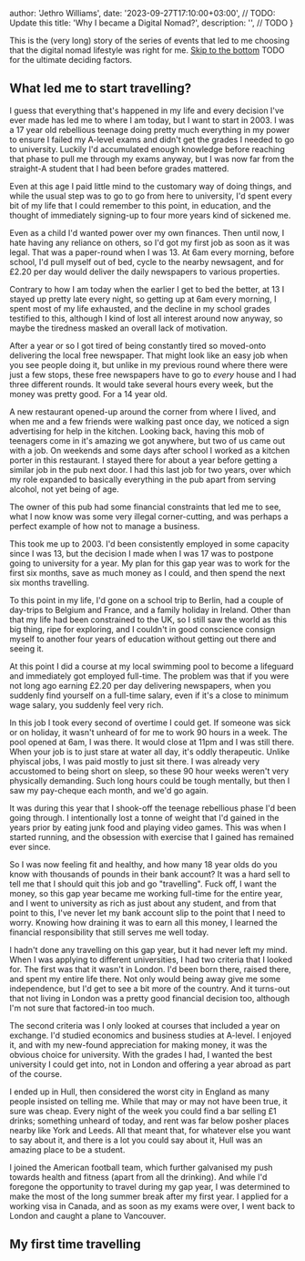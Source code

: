 
  author: 'Jethro Williams',
  date: '2023-09-27T17:10:00+03:00', // TODO: Update this
  title: 'Why I became a Digital Nomad?',
  description: '', // TODO
}


This is the (very long) story of the series of events that led to me choosing that the digital nomad lifestyle was right for me. [Skip to the bottom](#) TODO for the ultimate deciding factors.

## What led me to start travelling?

I guess that everything that's happened in my life and every decision I've ever made has led me to where I am today, but I want to start in 2003. I was a 17 year old rebellious teenage doing pretty much everything in my power to ensure I failed my A-level exams and didn't get the grades I needed to go to university. Luckily I'd accumulated enough knowledge before reaching that phase to pull me through my exams anyway, but I was now far from the straight-A student that I had been before grades mattered.

Even at this age I paid little mind to the customary way of doing things, and while the usual step was to go to go from here to university, I'd spent every bit of my life that I could remember to this point, in education, and the thought of immediately signing-up to four more years kind of sickened me.

Even as a child I'd wanted power over my own finances. Then until now, I hate having any reliance on others, so I'd got my first job as soon as it was legal. That was a paper-round when I was 13. At 6am every morning, before school, I'd pull myself out of bed, cycle to the nearby newsagent, and for £2.20 per day would deliver the daily newspapers to various properties.

Contrary to how I am today when the earlier I get to bed the better, at 13 I stayed up pretty late every night, so getting up at 6am every morning, I spent most of my life exhausted, and the decline in my school grades testified to this, although I kind of lost all interest around now anyway, so maybe the tiredness masked an overall lack of motivation.

After a year or so I got tired of being constantly tired so moved-onto delivering the local free newspaper. That might look like an easy job when you see people doing it, but unlike in my previous round where there were just a few stops, these free newspapers have to go to _every_ house and I had three different rounds. It would take several hours every week, but the money was pretty good. For a 14 year old.

A new restaurant opened-up around the corner from where I lived, and when me and a few friends were walking past once day, we noticed a sign advertising for help in the kitchen. Looking back, having this mob of teenagers come in it's amazing we got anywhere, but two of us came out with a job. On weekends and some days after school I worked as a kitchen porter in this restaurant. I stayed there for about a year before getting a similar job in the pub next door. I had this last job for two years, over which my role expanded to basically everything in the pub apart from serving alcohol, not yet being of age.

The owner of this pub had some financial constraints that led me to see, what I now know was some very illegal corner-cutting, and was perhaps a perfect example of how not to manage a business.

This took me up to 2003. I'd been consistently employed in some capacity since I was 13, but the decision I made when I was 17 was to postpone going to university for a year. My plan for this gap year was to work for the first six months, save as much money as I could, and then spend the next six months travelling.

To this point in my life, I'd gone on a school trip to Berlin, had a couple of day-trips to Belgium and France, and a family holiday in Ireland. Other than that my life had been constrained to the UK, so I still saw the world as this big thing, ripe for exploring, and I couldn't in good conscience consign myself to another four years of education without getting out there and seeing it.

At this point I did a course at my local swimming pool to become a lifeguard and immediately got employed full-time. The problem was that if you were not long ago earning £2.20 per day delivering newspapers, when you suddenly find yourself on a full-time salary, even if it's a close to minimum wage salary, you suddenly feel very rich.

In this job I took every second of overtime I could get. If someone was sick or on holiday, it wasn't unheard of for me to work 90 hours in a week. The pool opened at 6am, I was there. It would close at 11pm and I was still there. When your job is to just stare at water all day, it's oddly therapeutic. Unlike phyiscal jobs, I was paid mostly to just sit there. I was already very accustomed to being short on sleep, so these 90 hour weeks weren't very physically demanding. Such long hours could be tough mentally, but then I saw my pay-cheque each month, and we'd go again.

It was during this year that I shook-off the teenage rebellious phase I'd been going through. I intentionally lost a tonne of weight that I'd gained in the years prior by eating junk food and playing video games. This was when I started running, and the obsession with exercise that I gained has remained ever since.

So I was now feeling fit and healthy, and how many 18 year olds do you know with thousands of pounds in their bank account? It was a hard sell to tell me that I should quit this job and go "travelling". Fuck off, I want the money, so this gap year became me working full-time for the entire year, and I went to university as rich as just about any student, and from that point to this, I've never let my bank account slip to the point that I need to worry. Knowing how draining it was to earn all this money, I learned the financial responsibility that still serves me well today.

I hadn't done any travelling on this gap year, but it had never left my mind. When I was applying to different universities, I had two criteria that I looked for. The first was that it wasn't in London. I'd been born there, raised there, and spent my entire life there. Not only would being away give me some independence, but I'd get to see a bit more of the country. And it turns-out that not living in London was a pretty good financial decision too, although I'm not sure that factored-in too much.

The second criteria was I only looked at courses that included a year on exchange. I'd studied economics and business studies at A-level. I enjoyed it, and with my new-found appreciation for making money, it was the obvious choice for university. With the grades I had, I wanted the best university I could get into, not in London and offering a year abroad as part of the course.

I ended up in Hull, then considered the worst city in England as many people insisted on telling me. While that may or may not have been true, it sure was cheap. Every night of the week you could find a bar selling £1 drinks; something unheard of today, and rent was far below posher places nearby like York and Leeds. All that meant that, for whatever else you want to say about it, and there is a lot you could say about it, Hull was an amazing place to be a student.

I joined the American football team, which further galvanised my push towards health and fitness (apart from all the drinking). And while I'd foregone the opportunity to travel during my gap year, I was determined to make the most of the long summer break after my first year. I applied for a working visa in Canada, and as soon as my exams were over, I went back to London and caught a plane to Vancouver.

## My first time travelling
